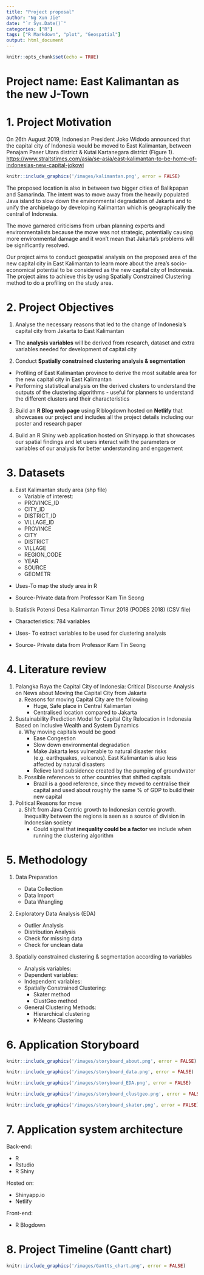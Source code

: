 ```yaml
---
title: "Project proposal"
author: "Ng Xun Jie"
date: "`r Sys.Date()`"
categories: ["R"]
tags: ["R Markdown", "plot", "Geospatial"]
output: html_document
---
```




```r
knitr::opts_chunk$set(echo = TRUE)
```

# Project name: East Kalimantan as the new J-Town

# 1. Project Motivation

On 26th August 2019, Indonesian President Joko Widodo announced that the capital city of Indonesia would be moved to East Kalimantan, between Penajam Paser Utara district & Kutai Kartanegara district (Figure 1). <https://www.straitstimes.com/asia/se-asia/east-kalimantan-to-be-home-of-indonesias-new-capital-jokowi>


```r
knitr::include_graphics('/images/kalimantan.png', error = FALSE)
```

The proposed location is also in between two bigger cities of Balikpapan and Samarinda. The intent was to move away from the heavily populated Java island to slow down the environmental degradation of Jakarta and to unify the archipelago by developing Kalimantan which is geographically the central of Indonesia.

The move garnered criticisms from urban planning experts and environmentalists because the move was not strategic, potentially causing more environmental damage and it won’t mean that Jakarta’s problems will be significantly resolved.

Our project aims to conduct geospatial analysis on the proposed area of the new capital city in East Kalimantan to learn more about the area’s socio-economical potential to be considered as the new capital city of Indonesia. The project aims to achieve this by using Spatially Constrained Clustering method to do a profiling on the study area.



# 2. Project Objectives

1. Analyse the necessary reasons that led to the change of Indonesia’s capital city from Jakarta to East Kalimantan
  + The **analysis variables** will be derived from research, dataset and extra variables needed for development of capital city
  
2. Conduct **Spatially constrained clustering analysis & segmentation**
  + Profiling of East Kalimantan province to derive the most suitable area for the new capital city in East Kalimantan 
  + Performing statistical analysis on the derived clusters to understand the outputs of the clustering algorithms - useful for planners to understand the different clusters and their characteristics

3. Build an **R Blog web page** using R blogdown hosted on **Netlify** that showcases our project and includes all the project details including our poster and research paper

4. Build an R Shiny web application hosted on Shinyapp.io that showcases our spatial findings and let users interact with the parameters or variables of our analysis for better understanding and engagement

# 3. Datasets

a. East Kalimantan study area (shp file)
    - Variable of interest: 
    - PROVINCE_ID 
    - CITY_ID
    - DISTRICT_ID
    - VILLAGE_ID
    - PROVINCE
    - CITY
    - DISTRICT
    - VILLAGE
    - REGION_CODE
    - YEAR
    - SOURCE
    - GEOMETR


  - Uses-To map the study area in R

  - Source-Private data from Professor Kam Tin Seong

b. Statistik Potensi Desa Kalimantan Timur 2018 (PODES 2018) (CSV file)

  - Characteristics: 784 variables

  - Uses- To extract variables to be used for clustering analysis

  - Source- Private data from Professor Kam Tin Seong


# 4. Literature review 

1. Palangka Raya the Capital City of Indonesia: Critical Discourse Analysis on News about Moving the Capital City from Jakarta
    a. Reasons for moving Capital City are the following
        + Huge, Safe place in Central Kalimantan
        + Centralised location compared to Jakarta
2. Sustainability Prediction Model for Capital City Relocation in Indonesia Based on Inclusive Wealth and System Dynamics
    a. Why moving capitals would be good
        + Ease Congestion
        + Slow down environmental degradation
        + Make Jakarta less vulnerable to natural disaster risks (e.g. earthquakes, volcanos). East Kalimantan is also less affected by natural disasters
        + Relieve land subsidence created by the pumping of groundwater
    b. Possible references to other countries that shifted capitals
        + Brazil is a good reference, since they moved to centralise their capital and used about roughly the same % of GDP to build their new capital

3. Political Reasons for move
    a. Shift from Java Centric growth to Indonesian centric growth. Inequality between the regions is seen as a source of division in Indonesian society
        + Could signal that **inequality could be a factor** we include when running the clustering algorithm



# 5. Methodology
1. Data Preparation
    - Data Collection 
    - Data Import
    - Data Wrangling
2. Exploratory Data Analysis (EDA)
    - Outlier Analysis 
    - Distribution Analysis 
    - Check for missing data 
    - Check for unclean data
3. Spatially constrained clustering  & segmentation according to variables

    - Analysis variables:
    - Dependent variables:
    - Independent variables:
    - Spatially Constrained Clustering:
      - Skater method
      - ClustGeo method
    - General Clustering Methods: 
      - Hierarchical clustering
      - K-Means Clustering 
      
      
      
# 6. Application Storyboard

```r
knitr::include_graphics('/images/storyboard_about.png', error = FALSE)
```
```r
knitr::include_graphics('/images/storyboard_data.png', error = FALSE)
```
```r
knitr::include_graphics('/images/storyboard_EDA.png', error = FALSE)
```
```r
knitr::include_graphics('/images/storyboard_clustgeo.png', error = FALSE)
```
```r
knitr::include_graphics('/images/storyboard_skater.png', error = FALSE)
```


# 7. Application system architecture

Back-end: 

  - R
  - Rstudio
  - R Shiny

Hosted on:

  - Shinyapp.io
  - Netlify

Front-end:

  - R Blogdown

# 8. Project Timeline (Gantt chart)

```r
knitr::include_graphics('/images/Gantts_chart.png', error = FALSE)
```

